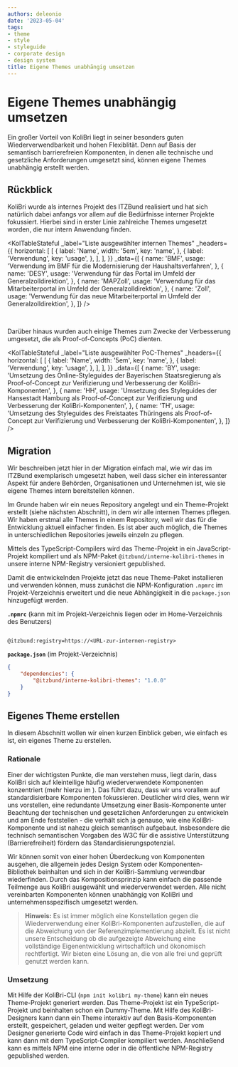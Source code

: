 ```yaml
---
authors: deleonio
date: '2023-05-04'
tags:
- theme
- style
- styleguide
- corporate design
- design system
title: Eigene Themes unabhängig umsetzen
---
```



# Eigene Themes unabhängig umsetzen

Ein großer Vorteil von KoliBri liegt in seiner besonders guten Wiederverwendbarkeit und hohen Flexiblität. Denn auf
Basis der semantisch barrierefreien Komponenten, in denen alle technische und gesetzliche Anforderungen umgesetzt
sind, können eigene Themes unabhängig erstellt werden.

## Rückblick

KoliBri wurde als internes Projekt des ITZBund realisiert und hat sich natürlich dabei anfangs vor allem auf die Bedürfnisse interner
Projekte fokussiert. Hierbei sind in erster Linie zahlreiche Themes umgesetzt worden, die nur intern Anwendung finden.

<KolTableStateful
	_label="Liste ausgewählter internen Themes"
	_headers={{
		horizontal: [
			[
				{
					label: 'Name',
					width: '5em',
					key: 'name',
				},
				{
					label: 'Verwendung',
					key: 'usage',
				},
			],
		],
	}}
	_data={[
		{
			name: 'BMF',
			usage: 'Verwendung im BMF für die Modernisierung der Haushaltsverfahren',
		},
		{
			name: 'DESY',
			usage: 'Verwendung für das Portal im Umfeld der Generalzolldirektion',
		},
		{
			name: 'MAPZoll',
			usage: 'Verwendung für das Mitarbeiterportal im Umfeld der Generalzolldirektion',
		},
		{
			name: 'Zoll',
			usage: 'Verwendung für das neue Mitarbeiterportal im Umfeld der Generalzolldirektion',
		},
	]}
/>

<br />

Darüber hinaus wurden auch einige Themes zum Zwecke der Verbesserung umgesetzt, die als Proof-of-Concepts (PoC) dienten.

<KolTableStateful
	_label="Liste ausgewählter PoC-Themes"
	_headers={{
		horizontal: [
			[
				{
					label: 'Name',
					width: '5em',
					key: 'name',
				},
				{
					label: 'Verwendung',
					key: 'usage',
				},
			],
		],
	}}
	_data={[
		{
			name: 'BY',
			usage:
				'Umsetzung des Online-Styleguides der Bayerischen Staatsregierung als Proof-of-Concept zur Verifizierung und Verbesserung der KoliBri-Komponenten',
		},
		{
			name: 'HH',
			usage:
				'Umsetzung des Styleguides der Hansestadt Hamburg als Proof-of-Concept zur Verifizierung und Verbesserung der KoliBri-Komponenten',
		},
		{
			name: 'TH',
			usage:
				'Umsetzung des Styleguides des Freistaates Thüringens als Proof-of-Concept zur Verifizierung und Verbesserung der KoliBri-Komponenten',
		},
	]}
/>

## Migration

Wir beschreiben jetzt hier in der Migration einfach mal, wie wir das im ITZBund exemplarisch umgesetzt haben, weil dass sicher
ein interessanter Aspekt für andere Behörden, Organisationen und Unternehmen ist, wie sie eigene Themes intern bereitstellen
können.

Im Grunde haben wir ein neues Repository angelegt und ein Theme-Projekt erstellt (siehe nächsten Abschnitt), in dem wir alle
internen Themes pflegen. Wir haben erstmal alle Themes in einem Repository, weil wir das für die Entwicklung aktuell einfacher
finden. Es ist aber auch möglich, die Themes in unterschiedlichen Repositories jeweils einzeln zu pflegen.

Mittels des TypeScript-Compilers wird das Theme-Projekt in ein JavaScript-Projekt kompiliert und als NPM-Paket <code>@itzbund/interne-kolibri-themes</code>
in unsere interne NPM-Registry versioniert gepublished.

Damit die entwickelnden Projekte jetzt das neue Theme-Paket installieren und verwenden können, muss zunächst die NPM-Konfiguration <code>.npmrc</code>
im Projekt-Verzeichnis erweitert und die neue Abhängigkeit in die <code>package.json</code> hinzugefügt werden.

**`.npmrc`** (kann mit im Projekt-Verzeichnis liegen oder im Home-Verzeichnis des Benutzers)

[//]: # (Not using Markdown syntax here because the angle brackets lead to escape issues in MDX)
<pre><code>
@itzbund:registry=https://&lt;URL-zur-internen-registry&gt;
</code></pre>

**`package.json`** (im Projekt-Verzeichnis)

```json
{
	"dependencies": {
		"@itzbund/interne-kolibri-themes": "1.0.0"
	}
}
```

## Eigenes Theme erstellen

In diesem Abschnitt wollen wir einen kurzen Einblick geben, wie einfach es ist, ein eigenes Theme zu erstellen.

### Rationale

Einer der wichtigsten Punkte, die man verstehen muss, liegt darin, dass KoliBri sich auf kleinteilige
häufig wiederverwendete Komponenten konzentriert (mehr hierzu im <KolLink _href="/docs/manifest" _label="Manifest" />).
Das führt dazu, dass wir uns vorallem auf standardisierbare Komponenten fokussieren. Deutlicher wird dies,
wenn wir uns vorstellen, eine redundante Umsetzung einer Basis-Komponente unter Beachtung der technischen und
gesetzlichen Anforderungen zu entwickeln und am Ende feststellen - die verhält sich ja genauso, wie eine KoliBri-
Komponente und ist nahezu gleich semantisch aufgebaut. Insbesondere die technisch semantischen Vorgaben des W3C
für die assistive Unterstützung (Barrierefreiheit) fördern das Standardisierungspotenzial.

Wir können somit von einer hohen Überdeckung von Komponenten ausgehen, die allgemein jedes Design System oder
Komponenten-Bibliothek beinhalten und sich in der KoliBri-Sammlung verwendbar wiederfinden. Durch das Kompositionsprinzip
kann einfach die passende Teilmenge aus KoliBri ausgewählt und wiederverwendet werden. Alle nicht vereinbarten Komponenten
können unabhängig von KoliBri und unternehmensspezifisch umgesetzt werden.

> **Hinweis:** Es ist immer möglich eine Konstellation gegen die Wiederverwendung einer KoliBri-Komponenten aufzustellen,
> die auf die Abweichung von der Referenzimplementierung abzielt. Es ist nicht unsere Entscheidung ob die aufgezeigte
> Abweichung eine vollständige Eigenentwicklung wirtschaftlich und ökonomisch rechtfertigt. Wir bieten eine Lösung an, die
> von alle frei und geprüft genutzt werden kann.

### Umsetzung

Mit Hilfe der KoliBri-CLI (<code>npm init kolibri my-theme</code>) kann ein neues Theme-Projekt generiert werden. Das Theme-Projekt
ist ein TypeScript-Projekt und beinhalten schon ein Dummy-Theme. Mit Hilfe des KoliBri-Designers kann dann ein Theme
interaktiv auf den Basis-Komponenten erstellt, gespeichert, geladen und weiter gepflegt werden. Der vom Designer generierte Code wird
einfach in das Theme-Projekt kopiert und kann dann mit dem TypeScript-Compiler kompiliert werden. Anschließend kann es mittels NPM
eine interne oder in die öffentliche NPM-Registry gepublished werden.
